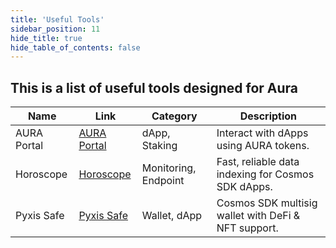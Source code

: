```yaml
---
title: 'Useful Tools'
sidebar_position: 11
hide_title: true
hide_table_of_contents: false
---
```



<PageTitle iconUrl="img/aura-icon.svg" title="Aura Useful Tools" />

## This is a list of useful tools designed for Aura

| Name | Link | Category | Description |
|------|------|----------|-------------|
| AURA Portal | [AURA Portal](https://app.aura.network/) | dApp, Staking | Interact with dApps using AURA tokens. |
| Horoscope | [Horoscope](https://horoscope.aura.network/) | Monitoring, Endpoint | Fast, reliable data indexing for Cosmos SDK dApps. |
| Pyxis Safe | [Pyxis Safe](https://pyxis.aura.network/) | Wallet, dApp | Cosmos SDK multisig wallet with DeFi & NFT support. |
